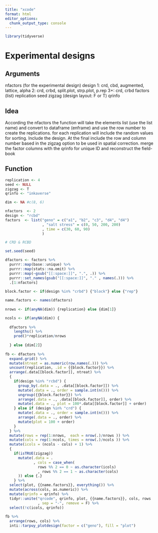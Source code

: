 ```yaml
---
title: "xcode"
format: html
editor_options: 
  chunk_output_type: console
---
```

```r
library(tidyverse)
```

# Experimental designs

## Arguments

nfactors (for the experimental design)
design
1: crd, cbd, augmented, lattice, alpha
2: crd, crbd, split.plot, strp.plot, p.rep
3+: crd, crbd
factors (list)
replication
seed
zigzag (design layout: F or T) 
qrinfo

## Idea

According the nfactors the function will take the elements list (use the list name) and convert to dataframe (enframe) and use the row number to create the replications. for each replication will include the random values for sorting. Include the design. At the final include the row and column number based in the zigzag option to be used in spatial correction. merge the factor columns with the qrinfo for unique ID and reconstruct the field-book

## Function

```r
replication <- 4
seed <- NULL
zigzag <- T
qrinfo <- "inkaverse"

dim <- NA #c(8, 6)

nfactors  <- 2
design <- "rcbd"
factors  <- list("geno" = c("a1", "b2", "c3", "d4", "d4")
                 , "salt stress" = c(0, 50, 200, 200)
                 , time = c(30, 60, 90)
                 )

# CRD & RCBD

set.seed(seed)

dfactors <- factors %>% 
  purrr::map(base::unique) %>% 
  purrr::map(stats::na.omit) %>% 
  purrr::map(~gsub("[[:space:]]", ".", .)) %>% 
  purrr::set_names(gsub("[[:space:]]", "." , names(.))) %>% 
  .[1:nfactors]
  
block.factor <- if(design %in% "crbd") {"block"} else {"rep"}

name.factors <- names(dfactors)
  
nrows <- if(anyNA(dim)) {replication} else {dim[1]}

ncols <- if(anyNA(dim)) {
  
  dfactors %>% 
    lengths() %>% 
    prod()*replication/nrows
  
  } else {dim[2]}
  
fb <- dfactors %>% 
  expand.grid() %>% 
  mutate(ntreat = as.numeric(row.names(.))) %>% 
  uncount(replication, .id = {{block.factor}}) %>% 
  arrange(.data[[block.factor]], ntreat) %>% 
  {
    if(design %in% "rcbd") {
      group_by(.data = ., .data[[block.factor]]) %>% 
      mutate(.data = ., order = sample.int(n())) %>% 
      ungroup({{block.factor}}) %>%
      arrange(.data = ., .data[[block.factor]], order) %>% 
      mutate(.data = ., plot = 100*.data[[block.factor]] + order)
    } else if (design %in% "crd") {
      mutate(.data = ., order = sample.int(n())) %>%
      arrange(.data = ., order) %>% 
      mutate(plot = 100 + order)
    }
  } %>% 
  mutate(rows = rep(1:nrows,  each = nrow(.)/nrows )) %>% 
  mutate(cols = rep(1:ncols, times = nrow(.)/ncols )) %>%
  mutate(icols = (ncols - cols) + 1) %>% 
  { 
    if(isTRUE(zigzag))
      mutate(.data = .
             , cols = case_when(
               rows %% 2 == 0 ~ as.character(icols)
               , rows %% 2 == 1 ~ as.character(cols)
      )) else {.}
    } %>% 
  select(plot, {{name.factors}}, everything()) %>% 
  mutate(across(cols, as.numeric)) %>% 
  mutate(qrinfo = qrinfo) %>% 
  tidyr::unite("qrcode", qrinfo, plot, {{name.factors}}, cols, rows
               , sep = "-", remove = F) %>% 
  select(!c(icols, qrinfo)) 
  
fb %>% 
  arrange(rows, cols) %>% 
  inti::tarpuy_plotdesign(factor = c("geno"), fill = "plot")
```

